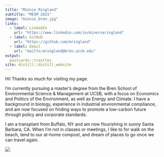```yaml
---
title: "Minnie Ringland"
subtitle: "MESM 2021"
image: "minnie_bren.jpg"
links:
  - label: LinkedIn
    url: "https://www.linkedin.com/in/minervaringland"
  - label: GitHub
    url: "https://github.com/mringland"
  - label: Email
    url: "mailto:mringland@bren.ucsb.edu"
output:
  postcards::trestles
site: distill::distill_website
---
```

 
Hi! Thanks so much for visiting my page.

I'm currently pursuing a master's degree from the Bren School of Environmental Science & Management at UCSB, with a focus on Economics and Politics of the Environment, as well as Energy and Climate. I have a background in biology, experience in industrial environmental compliance, and am now focused on finding ways to promote a low-carbon future through policy and corporate standards.

I am a transplant from Buffalo, NY and am now flourishing in sunny Santa Barbara, CA. When I'm not in classes or meetings, I like to for walk on the beach, tend to our at-home compost, and dream of places to go once we can travel again.

![](sunset.JPG, height = 500)